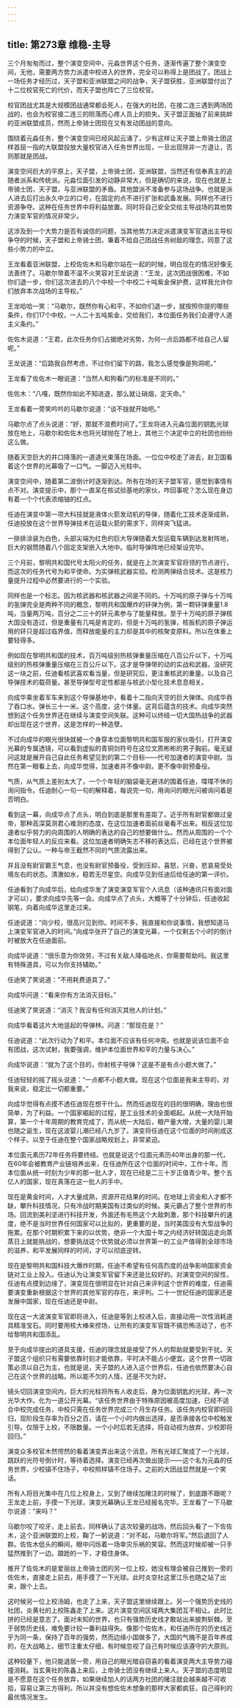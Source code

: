 ```yaml
---
---
---
```

title: 第273章 维稳-主导
---



三个月匆匆而过，整个演变空间中，元淼世界这个任务，逐渐传遍了整个演变空间，无他，需要两方势力派遣中校进入的世界，完全可以称得上是团战了。团战上一场任务才经历过，天子盟和亚洲联盟之间的战争，天子盟获胜，亚洲联盟付出了十二位校官死亡的代价，而天子盟也阵亡了三位校官。

校官团战尤其是大规模团战通常都会死人，在强大的社团，在接二连三遇到两场团战的，也会为校官接二连三的陨落而心疼人员上的损失。天子盟正面抽了前来挑衅的亚洲联盟成员，然而上帝骑士团现在又有发动团战的意向。

围绕着元淼任务，整个演变空间已经风起云涌了，少有这样让天子盟上帝骑士团这样首屈一指的大联盟投放大量校官进入任务世界出现，一旦出现除非一方退让，否则那就是团战。

演变空间巨大的平原上，天子盟，上帝骑士团，亚洲联盟，当然还有信奉真主的追随者派系和传统派。元淼位面引发的动静非常大，但是确切的来说，现在也就是上帝骑士团，天子盟，与亚洲联盟的矛盾。其他盟派不准备参与这场战争。也就是派人进去后打出永久中立的口号，在固定的点不进行扩张和武备发展。同样也不进行资源争夺。这种在任务世界中将利益放置。同时将自己安全交给主导战场的其他势力演变军官的情况非常少。

这涉及到一个大势力是否有诚信的问题，当其他势力决定派遣演变军官退出主导权争夺的时候，天子盟和上帝骑士团，秉着不给自己团战任务树敌的理念，同意了这些小势力的中立。

王龙看着亚洲联盟，上校佐佐木和马歇尔站在一起的时候，明白现在的情况好像无法善终了。马歇尔带着不温不火笑容对王龙说道：“王龙，这次团战很困难，不如你们退一步，你们这次进去的八个中校一个中校二十吨紫金保护费，这样我允许你们放弃本次战场的主导权。”

王龙哈哈一笑：“马歇尔，既然你有心和平，不如你们退一步，就按照你提的哪些条件，你们17个中校，一人二十五吨紫金，交给我们，本位面任务我们会遵守人道主义条约。”

佐佐木说道：“王君，此次任务你们占据绝对劣势，为何一点后路都不给自己人留呢。”

王龙说道：“后路我自然考虑，不过你们留下的路，我怎么感觉像是狗洞呢。”

王龙看了佐佐木一眼说道：“当然人和狗看门的标准是不同的。”

佐佐木：“八嘎，既然你如此不知进退，那么就让硝烟，定天命。”

王龙看着一旁笑吟吟的马歇尔说道：“谈不拢就开始吧。”

马歇尔点了点头说道：“好，那就不浪费时间了。”王龙将进入元淼位面的钥匙光球放在地上，马歇尔和佐佐木也将光球抛在了地上，其他三个决定中立的社团也纷纷这么做。

随着天空巨大的井口降落的一道道光束落在场面。一位位中校走了进去，赵卫国看着这个世界的光幕吸了一口气。一脚迈入光柱中。

演变空间中，随着第二波倒计时逐渐到达。所有在场的天子盟军官，感觉到事情有点不对。演变提示中，那个一直呆在核试验基地的家伙，咋回事呢？怎么现在身边有着一个个代表浓缩铀的红点。

任迪在演变中第一项大科技就是液体火箭发动机的导弹，随着化工技术逐渐成熟，任迪投放在这个世界导弹技术在运载火箭的需求下，同样突飞猛进。

一排排涂装为白色，头部尖端为红色的巨大导弹随着大型运载车辆到达发射阵地，巨大的钢筒随着八个固定支架嵌入大地中。临时导弹阵地已经架设完毕。

三个月前，黎明共和国代号太阳火的任务，就是在上次演变军官将领的节点进行，而这次的任务代号为和平使命。为实弹核武器实验。检测两弹结合技术。这是核力量提升过程中必然要进行的一个实验。

同样也是一个标志。因为核武器和核武器之间是不同的。十万吨的原子弹与十万吨的氢弹完全是两种不同的概念，黎明共和国爆炸的钚弹为例，第一颗钚弹重量1.8吨，当量两万吨，百分之二三十的钚元素参与了能量释放。至于十万吨的原子弹核大国没有造过，但是重量有几吨是肯定的，但是十万吨的氢弹，核扳机的原子弹运用的钚只是超过临界值，而释放能量的主力却是其中的核聚变原料。所以在体重上要轻得多。

例如现在黎明共和国的技术，百万吨级别热核弹重量压缩在八百公斤以下，十万吨级别的热核弹重量压缩在三百公斤以下。这才是导弹带的动的实战和武器。没研究这一块之前，任迪看核武喜欢看当量，但是研究后，更注重核武的重量。以及自己导弹技术的载荷量。甚至导弹型号定性都是与核武小型化技术息息相关。

向成华乘坐着军车来到这个导弹基地中，看着十二指向天空的巨大弹体。向成华吞了吞口水。弹长三十一米。这个高度，这个体量。这背后蕴含的技术。向成华突然想到这个任务世界还在继续与演变空间失联。这种可以终结一切大国热战争的武器却出现在这个世界，这是怎样的一种造孽。

不过向成华的眼光很快就被一个身穿本位面黎明共和国军服的家伙吸引，打开演变光幕的专属透镜，可以看到虚拟的青铜剑符号在这位文质彬彬的男子胸前。毫无疑问这就是展开自己自此任务希望见到的第二个目标——代号加速者的演变中尉。当然在第一眼看上去，向成华觉得，加速者并不像中尉。更不像中尉预备役。

气质，从气质上差别太大了，一个个年轻的脑袋毫无避讳的围着任迪，喋喋不休的询问指令。任迪耐心一句一句的解释着，每说完一句，用询问的眼光问被询问着是否明白。

看到这一幕，向成华点了点头，明白到底是那里有差距了。近乎所有尉官都做过皇帝，那种高深莫测君心难测的态度，在这位加速者面前丝毫看不出来。相反这位加速者似乎努力的向周围的人明确的表达的自己的想要做什么。然而从周围的一个个本位面年轻人的反应来看。这位加速者明确矢志不移的表达后，已经在这个世界被得到了公认。一种与帝王截然不同的气质流露出来。

并且没有尉官霸王气息，也没有尉官预备役，受到压抑，喜怒，兴奋，悲哀易受处境左右的状态。清澈如水，稳若无尽星空。向成华见到任迪后给任迪的第一评价。

任迪看到了向成华后，给向成华发了演变演变军官个人讯息（该种通讯只有面对面才可以），要求向成华先等一会。向成华点了点头，大概等了十分钟后，任迪收起钢笔，向着向成华这里走过来。

任迪说道：“向少校，很高兴见到你。时间不多，我直接和你说事情，我想知道马上演变军官进入的时间。”向成华张开了自己的演变光幕，一个仅剩五个小时的倒计时被放大在任迪面前。

向成华说道：“很乐意为你效劳，不过有关敌人降临地点，你需要帮助吗。我这里有特殊道具，可以为你支持辅助。”

任迪笑了笑说道：“不用耗费道具了。”

向成华问道：“看来你有方法消灭目标。”

任迪笑了笑说道：“消灭？我没有任何消灭其他人的计划。”

向成华看着这片大地竖起的导弹林。问道：“那现在是？”

任迪说道：“此次行动为了和平。本位面不应该有任何冲突。也就是说该位面不会有团战，这次试射，我要强调，维护本位面世界和平的力量与决心。”

向成华说道：“就为了这个目的，你射核子导弹？这是不是有点小题大做了。”

任迪轻轻的摇了摇头说道：“一点都不小题大做。现在这个位面是我来主导的，对我来说，稳定比一切都重要。”

向成华觉得有点摸不透任迪现在想干什么。然而任迪现在的目的很明确，理由也很简单，为了利益。一个国家崛起的过程，是工业技术的全面崛起。从统一大陆开始算，第一个十年周期的教育完成了，而从统一大陆后，粮产量大增，大量的婴儿潮也随之诞生，现在这波婴儿潮已经八九岁了。演变将任迪在这个位面的时间削成这个样子。以至于任迪在整个国家战略规划上，非常紧迫。

本位面元素历72年任务将要终结。也就是说这个位面元素历40年出身的那一代，在60年会被教育产业链培养出来，在任迪所在这个位面的时间中，工作十年。而本位面从统一时刻为少年的那一批人才，现在已经是二三十岁正值青少年。整个五亿人的国家，现在真落在这一批人的手中。

现在是黄金时间，人才大量成熟，资源开花结果的时间。在地球上资金和人才都不缺，攀升科技情况，只有冷战时期美国有过类似的时候。美元霸占了整个世界的市场。回流到美利坚进行科技开发，外面还有毛熊这个大敌刺激，那个科技攀升的速度，绝不是当时世界任何国家可以比拟的，更重要的是，当时美国没有大型战争的拖累。在那个时期积累下来的以优势，绝非一个大国十年之内经济好转国运走向蒸蒸日上就能挑战的，想要挑战这个优势就必须以世界第一的工业产值得到全球市场的滋养，和平发展同样的时间，才可以彻底逆转。

现在是黎明共和国科技大爆炸时期，任迪不希望有任何高烈度的战争影响国家资金链对工业上投入。任迪认为让演变军官留下来还是比较好的。对演变空间的尿性，任迪有点摸到边缘了，演变现在很明显在针对自己来评判这个世界的难度，任迪需要演变重新根据这个世界的其他军官的存在，来评判。二十一世纪任迪的国家还是发展中国家，现在任迪还是中尉。

现在这一大波演变军官即将进入，任迪是等到上校进入后，直接动用一次性消耗道具精准宝石。同时要用核大棒来控场，让所有的演变军官既不搞恐怖活动了，也不给黎明共和国添乱。

至于向成华提出的道具支援，任迪的理念就是接受了外人的帮助就要受到干扰。天子盟这个组织只有需要依靠时刻才能依靠，平时决不能占小便宜。这个世界一切政策必须以自己为主，也就是说，天子盟的人进入这个世界后，任迪也依然要决心自己在这个世界的战略。所以能不欠的人情，还是不欠为好。

镜头切回演变空间内，巨大的光柱将所有人收走后，身为位面钥匙的光球，再一次光华大作。化为一道公开光幕。“该任务世界由于特殊原因被高度加速，已经不适合中校完成任务，中校只需在任务世界完成三个月生存任务。该任务内校官即将回归，现阶段生存率为百分之百，请在一个小时内做出选择，是否承接各位中校触发引导。仅限于上校，不限数量。一个小时后若无选择，将自动视为放弃，少校即将回归。”

演变众多校官木然愕然的看着演变弄出来这个消息，所有光球汇聚成了一个光球，跳跃的光符号倒计时，等待着选择。演变已经再次做出提示——这个名为元淼的任务世界，少校镇不住场子，中校照样镇不住场子。之前的大团战显然就是一个笑话。

所有人将目光集中在几位上校身上，又到了继续加赌注的时候了，到底跟不跟呢？王龙走上前，手摸一下光球，演变光幕确认王龙已经报名完毕。王龙看了一下马歇尔说道：“来吗？”

马歇尔咬了咬牙，走上前去，同样确认了这次较量的战场，然后回头看了一下佐佐木，这个亚洲联盟的上校，鞠了一躬说道：“对不起，马歇尔将军。”然后退回了人群。佐佐木低头的瞬间，眼中闪烁着一场幸灾乐祸的笑容。然而这时候却被一只手猛然推到了一边。踉跄的一下，才稳住身体。

推开了佐佐木的是爱丽丝上帝骑士团的另一位上校，她没有理会被自己推到一旁的佐佐木，直接走上前去，用手摸了一下光球。此时炎空社这里江乐也随之站了出来，跟个上去。

这时候另一位上校汤姆，也走了上来，天子盟这里继续跟上。另一个强势历史线的社团，炎黄社的上校陈鑫走了上来。这片演变空间区域两大集团互不相让。此时比拼的已经是意志了。面对未知的世界，也只有强势历史线才敢站出来披荆斩棘。至于弱势历史线，难免要计较一番利益得失。像那个佐佐木，和任迪所在的历史线近乎为同一条，保持了百年的强势，然而边缘小国做多了，大国的气魄不是百年养成的，在大战略上，细节注重太仔细，有时候忽视了自己有时候应该遵守的大原则。

这种较量下，他只能退居一旁，用自己的眼光暗自窃喜的看着演变两大主导势力碰撞消耗。当玄黄社的陈鑫上来后，上帝骑士团没有继续上来人。天子盟的态度明显是不愿意在这个任务放弃，如果继续加人的话两方社团的赌注就会越来越不可收拾，容易让第三方得利。所以并没有想佐佐木想象的那样大家都疯狂，自己得利的最优情况发生。